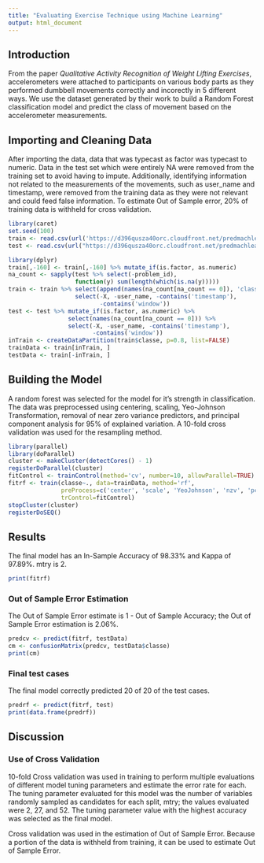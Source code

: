 ---
title: "Evaluating Exercise Technique using Machine Learning"
output: html_document
---

## Introduction

From the paper *Qualitative Activity Recognition of Weight Lifting Exercises*, accelerometers were attached to participants on various body parts as they performed dumbbell movements correctly and incorectly in 5 different ways. We use the dataset generated by their work to build a Random Forest classification model and predict the class of movement based on the accelerometer measurements.

## Importing and Cleaning Data

After importing the data, data that was typecast as factor was typecast to numeric. Data in the test set which were entirely NA were removed from the training set to avoid having to impute. Additionally, identifying information not related to the measurements of the movements, such as user_name and timestamp, were removed from the training data as they were not relevant and could feed false information.
To estimate Out of Sample error, 20% of training data is withheld for cross validation.

```{r import, cache=TRUE}
library(caret)
set.seed(100)
train <- read.csv(url('https://d396qusza40orc.cloudfront.net/predmachlearn/pml-training.csv'))
test <- read.csv(url("https://d396qusza40orc.cloudfront.net/predmachlearn/pml-testing.csv"))
```

```{r cleandata, cache=TRUE}
library(dplyr)
train[,-160] <- train[,-160] %>% mutate_if(is.factor, as.numeric)
na_count <- sapply(test %>% select(-problem_id),
                   function(y) sum(length(which(is.na(y)))))
train <- train %>% select(append(names(na_count[na_count == 0]), 'classe')) %>%
                   select(-X, -user_name, -contains('timestamp'),
                          -contains('window'))
test <- test %>% mutate_if(is.factor, as.numeric) %>%
                 select(names(na_count[na_count == 0])) %>%
                 select(-X, -user_name, -contains('timestamp'),
                        -contains('window'))
inTrain <- createDataPartition(train$classe, p=0.8, list=FALSE)
trainData <- train[inTrain, ]
testData <- train[-inTrain, ]
```

## Building the Model

A random forest was selected for the model for it's strength in classification. The data was preprocessed using centering, scaling, Yeo-Johnson Transformation, removal of near zero variance predictors, and principal component analysis for 95% of explained variation. A 10-fold cross validation was used for the resampling method. 

```{r model, cache=TRUE}
library(parallel)
library(doParallel)
cluster <- makeCluster(detectCores() - 1)
registerDoParallel(cluster)
fitControl <- trainControl(method='cv', number=10, allowParallel=TRUE)
fitrf <- train(classe~., data=trainData, method='rf',
               preProcess=c('center', 'scale', 'YeoJohnson', 'nzv', 'pca'),
               trControl=fitControl)
stopCluster(cluster)
registerDoSEQ()
```

## Results

The final model has an In-Sample Accuracy of 98.33% and Kappa of 97.89%. mtry is 2.

```{r finalmodel, cache=TRUE}
print(fitrf)
```

### Out of Sample Error Estimation

The Out of Sample Error estimate is 1 - Out of Sample Accuracy; the Out of Sample Error estimation is 2.06%. 

```{r cvtest, cache=TRUE}
predcv <- predict(fitrf, testData)
cm <- confusionMatrix(predcv, testData$classe)
print(cm)
```

### Final test cases

The final model correctly predicted 20 of 20 of the test cases.

```{r test, cache=TRUE}
predrf <- predict(fitrf, test)
print(data.frame(predrf))
```

## Discussion

### Use of Cross Validation

10-fold Cross validation was used in training to perform multiple evaluations of different model tuning parameters and estimate the error rate for each. The tuning parameter evaluated for this model was the number of variables randomly sampled as candidates for each split, mtry; the values evaluated were 2, 27, and 52. The tuning parameter value with the highest accuracy was selected as the final model.

Cross validation was used in the estimation of Out of Sample Error. Because a portion of the data is withheld from training, it can be used to estimate Out of Sample Error.